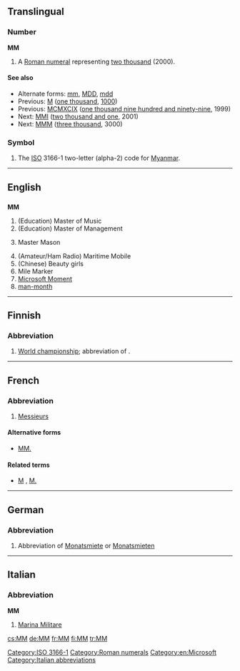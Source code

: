 {{also|mm|Mm|mm.|.mm|m.m.|m-m|M&M}}
==Translingual==

===Number===
'''MM'''

# A [[Roman numeral]] representing [[two thousand]] (2000).

====See also====
* Alternate forms: [[mm]], [[MDD]], [[mdd]]
* Previous: [[M]] ([[one thousand]], [[1000]])
* Previous: [[MCMXCIX]] ([[one thousand nine hundred and ninety-nine]], 1999)
* Next: [[MMI]] ([[two thousand and one]], 2001)
* Next: [[MMM]] ([[three thousand]], 3000)

===Symbol===
{{infl|mul|symbol}}

# The [[ISO]] 3166-1 two-letter (alpha-2) code for [[Myanmar]].

[[Category:ISO 3166-1]]
[[Category:Roman numerals]]

----

==English==

==={{initialism}}===
'''MM'''

# (Education) Master of Music
# (Education) Master of Management
# {{freemasonry}} Master Mason
# (Amateur/Ham Radio) Maritime Mobile
# (Chinese) Beauty girls
# Mile Marker
# [[Microsoft Moment]]
# [[man-month]]

[[Category:en:Microsoft]]

----

==Finnish==

===Abbreviation===
{{infl|fi|abbreviation}}

# [[world championship|World championship]]; abbreviation of {{term|maailmanmestaruus}}.

----

==French==

===Abbreviation===
{{infl|fr|abbreviation}} {{gloss|plural}}

# [[Messieurs]]

====Alternative forms====
* [[MM.]]

====Related terms====
* [[M]] , [[M.]] {{gloss|singular}}

----

==German==

===Abbreviation===
{{infl|de|abbreviation}}

# {{context|apartment listing|lang=de}} Abbreviation of [[Monatsmiete]] or [[Monatsmieten]]

----

==Italian==

===Abbreviation===
'''MM'''

# [[w:it:Marina Militare|Marina Militare]]

[[Category:Italian abbreviations]]

[[cs:MM]]
[[de:MM]]
[[fr:MM]]
[[fi:MM]]
[[tr:MM]]